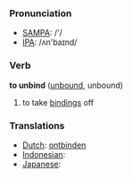 === Pronunciation ===
*[[w:SAMPA|SAMPA]]: /'/
*[[w:IPA|IPA]]: /ʌn'baɪnd/

=== Verb ===

'''to unbind''' ([[unbound]], unbound)

# to take [[binding]]s off

=== Translations ===
*[[Dutch]]: [[ontbinden]]
*[[Indonesian]]: [[]]
*[[Japanese]]: [[]]